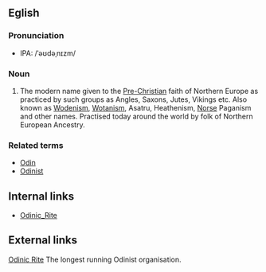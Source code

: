 {{cleanup}}
==Eglish==
===Pronunciation===
*IPA: /ˈəʊdəˌnɪzm/ 
===Noun===

#The modern name given to the [[Pre-Christian]] faith of Northern Europe as practiced by such groups as Angles, Saxons, Jutes, Vikings etc. Also known as [[Wodenism]], [[Wotanism]], Asatru, Heathenism, [[Norse]] Paganism and other names. Practised today around the world by folk of Northern European Ancestry.

===Related terms===
*[[Odin]]
*[[Odinist]]

== Internal links ==
*[[w:Odinic_Rite|Odinic_Rite]]

== External links ==
[http://www.odinic-rite.org Odinic Rite] The longest running Odinist organisation.